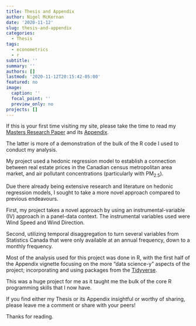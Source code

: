 ```yaml
---
title: Thesis and Appendix
author: Nigel McKernan
date: '2020-11-12'
slug: thesis-and-appendix
categories:
  - Thesis
tags:
  - econometrics
  - r
subtitle: ''
summary: ''
authors: []
lastmod: '2020-11-12T20:15:42-05:00'
featured: no
image:
  caption: ''
  focal_point: ''
  preview_only: no
projects: []
---
```


If this is your first time visiting my site, please take the time to read my [Masters Research Paper](https://nigelmckernan.ca/media/Thesis_Nigel_McKernan.pdf) and its [Appendix](https://nigelmckernan.ca/media/ma_paper).

The latter is more of a demonstration of the bulk of the R code I used to conduct my analysis.

My project used a hedonic regression model to establish a connection between real estate prices in the Canadian census metropolitan area market, and air pollutant concentrations (particularly with PM<sub>2.5</sub>).

Due there already being extensive research and literature on hedonic regression models, I sought to take a more novel approach compared to previous endeavours.

First, my project takes a novel approach by using an instrumental-variable (IV) approach in a panel-data context. The instrumental variables used were Wind Speed and Wind Direction.

Second, utilizing temporal disaggregation to turn several variables from Statistics Canada that were only available at an annual frequency, down to a monthly frequency.

Most of the analysis used for this project was done in R, with the first half of the Appendix vignette focusing on the more "data science-y" aspects of the project; incorporating and using packages from the [Tidyverse](https://tidyverse.org).

This was a huge project for me as it taught me the bulk of the core R programming skills that I now have.

If you find either my Thesis or its Appendix insightful or worthy of sharing, please leave me a comment or share with your peers!

Thanks for reading.
